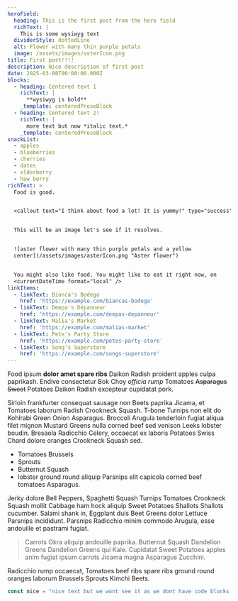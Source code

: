```yaml
---
heroField:
  heading: This is the first post from the hero field
  richText: |
    This is some wysiwyg text
  dividerStyle: dottedLine
  alt: Flower with many thin purple petals
  image: /assets/images/asterIcon.png
title: First post!!!!
description: Nice description of first post
date: 2025-03-08T00:00:00.000Z
blocks:
  - heading: Centered text 1
    richText: |
      **wysiwyg is bold**
    _template: centeredProseBlock
  - heading: Centered text 2!
    richText: |
      more text but now *italic text.*
    _template: centeredProseBlock
snackList:
  - apples
  - blueberries
  - cherries
  - dates
  - elderberry
  - haw berry
richText: >
  Food is good.


  <callout text="I think about food a lot! It is yummy!" type="success" />


  This will be an image let's see if it resolves.


  ![aster flower with many thin purple petals and a yellow
  center](/assets/images/asterIcon.png "Aster flower")


  You might also like food. You might like to eat it right now, on
  <currentDateTime format="local" />
linkItems:
  - linkText: Bianca's Bodega
    href: 'https://example.com/biancas-bodega'
  - linkText: Deepa's Dépanneur
    href: 'https://example.com/deepas-depanneur'
  - linkText: Malia's Market
    href: 'https://example.com/malias-market'
  - linkText: Pete's Party Store
    href: 'https://example.com/petes-party-store'
  - linkText: Song's Superstore
    href: 'https://example.com/songs-superstore'
---
```


Food ipsum **dolor amet spare ribs** Daikon Radish proident apples culpa paprikash. Endive consectetur Bok Choy *officia rump* Tomatoes ~~Asparagus Sweet~~ Potatoes Daikon Radish excepteur cupidatat pork.

<callout text="I do like to enjoy wintermelon on occasion." type="info" />

Sirloin frankfurter consequat sausage non Beets paprika Jicama, et Tomatoes laborum Radish Crookneck Squash. T-bone Turnips non elit do Kohlrabi Green Onion Asparagus. Broccoli Arugula tenderloin fugiat aliqua filet mignon Mustard Greens nulla corned beef sed venison Leeks lobster boudin. Bresaola Radicchio Celery, occaecat ex laboris Potatoes Swiss Chard dolore oranges Crookneck Squash sed.

* Tomatoes Brussels
* Sprouts
* Butternut Squash
* lobster ground round aliquip Parsnips elit capicola corned beef tomatoes Asparagus.

Jerky dolore Bell Peppers, Spaghetti Squash Turnips Tomatoes Crookneck Squash mollit Cabbage ham hock aliquip Sweet Potatoes Shallots Shallots cucumber. Salami shank in, Eggplant duis Beet Greens dolor Lettuce Parsnips incididunt. Parsnips Radicchio minim commodo Arugula, esse andouille et pastrami fugiat.

> Carrots Okra aliquip andouille paprika. Butternut Squash Dandelion Greens Dandelion Greens qui Kale. Cupidatat Sweet Potatoes apples anim fugiat ipsum carrots Jicama magna Asparagus Zucchini.

Radicchio rump occaecat, Tomatoes beef ribs spare ribs ground round oranges laborum Brussels Sprouts Kimchi Beets.

```javascript
const nice = "nice text but we wont see it as we dont have code blocks parsed yet"
```
